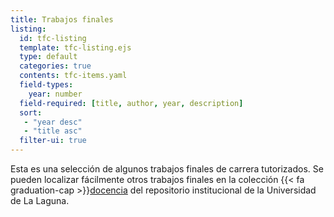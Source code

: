 ```yaml
---
title: Trabajos finales
listing:
  id: tfc-listing
  template: tfc-listing.ejs
  type: default
  categories: true
  contents: tfc-items.yaml
  field-types:
    year: number
  field-required: [title, author, year, description] 
  sort:
   - "year desc"
   - "title asc"
  filter-ui: true
---
```


Esta es una selección de algunos trabajos finales de carrera tutorizados.
Se pueden localizar fácilmente otros trabajos finales en la colección {{< fa graduation-cap >}}[docencia](https://riull.ull.es/xmlui/handle/915/488/discover?query=%22Jes%C3%BAs+Miguel+Torres%22&submit=&rpp=10&sort_by=dc.date.issued_dt&order=desc) del repositorio institucional de la Universidad de La Laguna.

::: {#tfc-listing}
:::